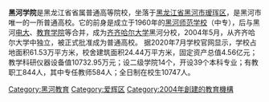 '''黑河学院'''是黑龙江省省属普通高等院校，坐落于[[黑龙江省|黑龙江省]][[黑河市|黑河市]][[瑷珲区|瑷珲区]]，是黑河市唯一的一所普通高校。它的前身是成立于1960年的[[黑河师范学校|黑河师范学校]]（中专），后与黑河[[电大|电大]]、[[教育学院|教育学院]]等合并，成为[[齐齐哈尔大学|齐齐哈尔大学]]黑河分校，2004年5月，从齐齐哈尔大学中独立，被正式批准成为普通高校。
据2020年7月学校官网显示，学校占地面积61.53万平方米，校舍建筑面积24.44万平方米，固定资产总值4.56亿元；教学科研仪器设备值10732.95万元；设二级学院14个，开设39个本科专业；有教职工844人，其中专任教师584人；全日制在校生10747人。

{{黑龙江高等院校}}

[[Category:黑河教育|Category:黑河教育]]
[[Category:爱辉区|Category:爱辉区]]
[[Category:2004年創建的教育機構|Category:2004年創建的教育機構]]